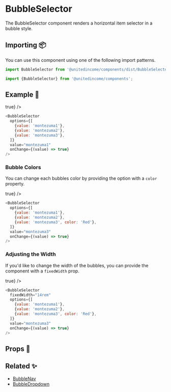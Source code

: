 
# BubbleSelector

The BubbleSelector component renders a horizontal item selector in a bubble style.

## Importing 📦

You can use this component using one of the following import patterns.

```javascript
import BubbleSelector from '@unitedincome/components/dist/BubbleSelector';
```

```javascript
import {BubbleSelector} from '@unitedincome/components';
```

## Example 🚀

<Preview>
  <BubbleSelector
    options={[
      {value: 'montezuma1'},
      {value: 'montezuma2'},
      {value: 'montezuma3'},
    ]}
    value="montezuma1"
    onChange={(value) => true}
  />
</Preview>

```javascript
<BubbleSelector
  options={[
    {value: 'montezuma1'},
    {value: 'montezuma2'},
    {value: 'montezuma3'},
  ]}
  value="montezuma1"
  onChange={(value) => true}
/>
```

### Bubble Colors

You can change each bubbles color by providing the option with a `color` property.

<Preview>
  <BubbleSelector
    options={[
      {value: 'montezuma1'},
      {value: 'montezuma2'},
      {value: 'montezuma3', color: 'Red'},
    ]}
    value="montezuma3"
    onChange={(value) => true}
  />
</Preview>

```javascript
<BubbleSelector
  options={[
    {value: 'montezuma1'},
    {value: 'montezuma2'},
    {value: 'montezuma3', color: 'Red'},
  ]}
  value="montezuma3"
  onChange={(value) => true}
/>
```

### Adjusting the Width

If you'd like to change the width of the bubbles, you can provide the component with a `fixedWidth` prop.

<Preview>
  <BubbleSelector
    fixedWidth="14rem"
    options={[
      {value: 'montezuma1'},
      {value: 'montezuma2'},
      {value: 'montezuma3', color: 'Red'},
    ]}
    value="montezuma3"
    onChange={(value) => true}
  />
</Preview>

```javascript
<BubbleSelector
  fixedWidth="14rem"
  options={[
    {value: 'montezuma1'},
    {value: 'montezuma2'},
    {value: 'montezuma3', color: 'Red'},
  ]}
  value="montezuma3"
  onChange={(value) => true}
/>
```

## Props 🔧

<Props of={BubbleSelector} />

## Related ✨

- [BubbleNav](/?path=/story/molecules-bubblenav--default)
- [BubbleDropdown](/?path=/docs/atoms-bubbledropdown--default)
